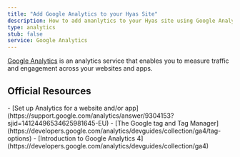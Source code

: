 ```yaml
---
title: "Add Google Analytics to your Hyas Site"
description: How to add ananlytics to your Hyas site using Google Analytics.
type: analytics
stub: false
service: Google Analytics
---
```


[Google Analytics](https://usefathom.com/) is an analytics service that enables you to measure traffic and engagement across your websites and apps.

## Official Resources

<List emoji="books">
- [Set up Analytics for a website and/or app](https://support.google.com/analytics/answer/9304153?sjid=14124496534625981645-EU)
- [The Google tag and Tag Manager](https://developers.google.com/analytics/devguides/collection/ga4/tag-options)
- [Introduction to Google Analytics 4](https://developers.google.com/analytics/devguides/collection/ga4)
</List>
